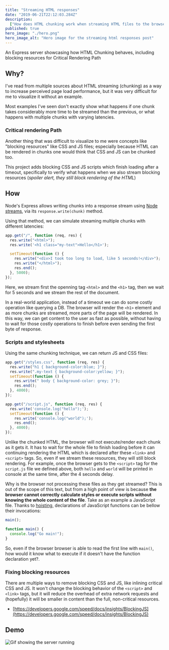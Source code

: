 ```yaml
---
title: "Streaming HTML responses"
date: "2019-06-21T22:12:03.284Z"
description:
  ["How does HTML chunking work when streaming HTML files to the browser?"]
published: true
hero_image: "./hero.png"
hero_image_alt: "Hero image for the streaming html responses post"
---
```



An Express server showcasing how HTML Chunking behaves, including blocking resources for Critical Rendering Path

## Why?

I've read from multiple sources about HTML streaming (chunking) as a way to increase perceived page load performance, but it was very difficult for me to visualize it without an example.

Most examples I've seen don't exactly show what happens if one chunk takes considerably more time to be streamed than the previous, or what happens with multiple chunks with varying latencies.

### Critical rendering Path

Another thing that was difficult to visualize to me were concepts like "blocking resources" like CSS and JS files; especially because HTML can be rendered in chunks one would think that CSS and JS can be chunked too.

This project adds blocking CSS and JS scripts which finish loading after a timeout, specifically to verify what happens when we also stream blocking resources (_spoiler alert, they still block rendering of the HTML_)

## How

Node's Express allows writing chunks into a response stream using [Node streams](https://nodejs.org/api/stream.html#stream_writable_write_chunk_encoding_callback), via its `response.write(chunk)` method.

Using that method, we can simulate streaming multiple chunks with different latencies:

```js
app.get("/", function (req, res) {
  res.write("<html>");
  res.write('<h1 class="my-text">Hello</h1>');

  setTimeout(function () {
    res.write("<div>I took too long to load, like 5 seconds!</div>");
    res.write("</html>");
    res.end();
  }, 5000);
});
```

Here, we stream first the openning tag `<html>` and the `<h1>` tag, then we wait for 5 seconds and we stream the rest of the document.

In a real-world application, instead of a timeout we can do some costly operation like querying a DB. The browser will render the `<h1>` element and as more chunks are streamed, more parts of the page will be rendered.
In this way, we can get content to the user as fast as possible, without having to wait for those costly operations to finish before even sending the first byte of response.

### Scripts and stylesheets

Using the same chunking technique, we can return JS and CSS files:

```js
app.get("/styles.css", function (req, res) {
  res.write("h1 { background-color:blue; }");
  res.write(".my-text { background-color:yellow; }");
  setTimeout(function () {
    res.write(" body { background-color: grey; }");
    res.end();
  }, 4000);
});

app.get("/script.js", function (req, res) {
  res.write('console.log("hello");');
  setTimeout(function () {
    res.write('console.log("world");');
    res.end();
  }, 4000);
});
```

Unlike the chunked HTML, the browser will not execute/render each chunk as it gets it. It has to wait for the whole file to finish loading before it can continuing rendering the HTML which is declared after these `<link>` and `<script>` tags. So, even if we stream these resources, they will still block rendering.
For example, once the browser gets to the `<script>` tag for the `script.js` file we defined above, both `hello` and `world` will be printed in console at the same time, after the 4 seconds delay.

Why is the browser not processing these files as they get streamed? This is out of the scope of this text, but from a high point of view is because **the browser cannot correctly calculate styles or execute scripts without knowing the whole content of the file**.
Take as an example a JavaScript file. Thanks to [hoisting](https://www.w3schools.com/js/js_hoisting.asp), declarations of JavaScript functions can be bellow their invocations:

```js
main();

function main() {
  console.log("Go main!");
}
```

So, even if the browser browser is able to read the first line with `main()`, how would it know what to execute if it doesn't have the function declaration yet?.

### Fixing blocking resources

There are multiple ways to remove blocking CSS and JS, like inlining critical CSS and JS. It won't change the blocking behavior of the `<script>` and `<link>` tags, but it will reduce the overhead of extra network requests and (hopefully) it will be smaller in content than the full, non-critical resources.

- [https://developers.google.com/speed/docs/insights/BlockingJS](https://developers.google.com/speed/docs/insights/BlockingJS)

## Demo

<Image
  src={heroImage}
  layout="responsive"
  alt="Gif showing the server running"
/>
